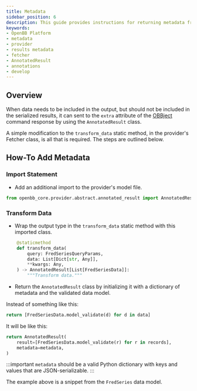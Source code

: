 ```yaml
---
title: Metadata
sidebar_position: 6
description: This guide provides instructions for returning metadata from the provider interface that gets included in the `extra` attribute of the OBBject response.
keywords:
- OpenBB Platform
- metadata
- provider
- results metadata
- fetcher
- AnnotatedResult
- annotations
- develop
---
```



<HeadTitle title="Metadata - Developer Guides | OpenBB Platform Docs" />

## Overview

When data needs to be included in the output, but should not be included in the serialized results,
it can sent to the `extra` attribute of the [OBBject](obbject) command response by using the `AnnotatedResult` class.

A simple modification to the `transform_data` static method, in the provider's Fetcher class, is all that is required. The steps are outlined below.

## How-To Add Metadata

### Import Statement

- Add an additional import to the provider's model file.

```python
from openbb_core.provider.abstract.annotated_result import AnnotatedResult
```

### Transform Data

- Wrap the output type in the `transform_data` static method with this imported class.

```python
    @staticmethod
    def transform_data(
        query: FredSeriesQueryParams,
        data: List[Dict[str, Any]],
        **kwargs: Any,
    ) -> AnnotatedResult[List[FredSeriesData]]:
        """Transform data."""
```
- Return the `AnnotatedResult` class by initializing it with a dictionary of metadata and the validated data model.

Instead of something like this:

```python
return [FredSeriesData.model_validate(d) for d in data]
```

It will be like this:

```python
return AnnotatedResult(
    result=[FredSeriesData.model_validate(r) for r in records],
    metadata=metadata,
)
```

:::important
`metadata` should be a valid Python dictionary with keys and values that are JSON-serializable.
:::

The example above is a snippet from the `FredSeries` data model.
